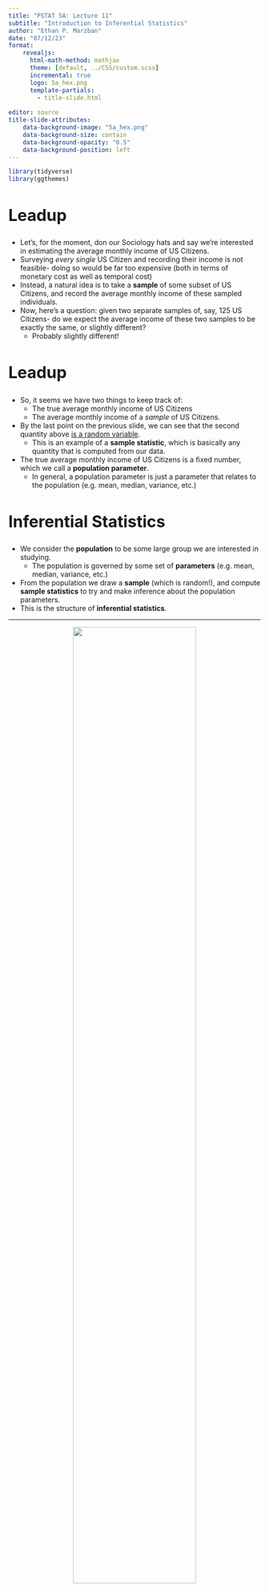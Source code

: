 ```yaml
---
title: "PSTAT 5A: Lecture 11"
subtitle: "Introduction to Inferential Statistics"
author: "Ethan P. Marzban"
date: "07/12/23"
format: 
    revealjs:
      html-math-method: mathjax
      theme: [default, ../CSS/custom.scss]
      incremental: true
      logo: 5a_hex.png
      template-partials:
        - title-slide.html
      
editor: source
title-slide-attributes:
    data-background-image: "5a_hex.png"
    data-background-size: contain
    data-background-opacity: "0.5"
    data-background-position: left
---
```


```r
library(tidyverse)
library(ggthemes)
```

## Leadup {style="font-size:32px"}

- Let's, for the moment, don our Sociology hats and say we're interested in estimating the average monthly income of US Citizens.
- Surveying *every* *single* US Citizen and recording their income is not feasible- doing so would be far too expensive (both in terms of monetary cost as well as temporal cost)
- Instead, a natural idea is to take a **sample** of some subset of US Citizens, and record the average monthly income of these sampled individuals. 
- Now, here's a question: given two separate samples of, say, 125 US Citizens- do we expect the average income of these two samples to be exactly the same, or slightly different?
    - Probably slightly different!

## Leadup {style="font-size:32px"}

- So, it seems we have two things to keep track of:
    - The true average monthly income of US Citizens
    - The average monthly income of a *sample* of US Citizens.
- By the last point on the previous slide, we can see that the second quantity above [is a random variable]{.underline}.
    - This is an example of a **sample statistic**, which is basically any quantity that is computed from our data.
- The true average monthly income of US Citizens is a fixed number, which we call a **population parameter**.
    - In general, a population parameter is just a parameter that relates to the population (e.g. mean, median, variance, etc.)



## Inferential Statistics {style="font-size:32px"}

- We consider the **population** to be some large group we are interested in studying.
    - The population is governed by some set of **parameters** (e.g. mean, median, variance, etc.)
- From the population we draw a **sample** (which is random!), and compute **sample statistics** to try and make inference about the population parameters. 
- This is the structure of **inferential statistics**.

---

:::{style="text-align:center"}
![](sampling_2.svg){width="70%"}
:::

## Parameter vs. Statistic {style="font-size:30px"}

- It is *extremely* important to be able to distinguish a *population parameter* from a *sample statistic*.
- There are a couple of ways to do this.
- The first is to consider the general structure of the situation: if a given quatntity is describing the *population*, then it must be a *population parameter*.
    - If, instead, it is describing a *sample*, then it must be a *sample statistic*.
- The other way to think about this is through randomness: remember that different samples correspond to different observed values of our sample statistic.
    - So, imagine asking yourself: "if I took a different sample, would this quantity change?" If so, then it is a sample statistic (or, more carefully, an observed instance of a sample statistic).

## Worked-Out Example

:::{.fragment}
::: callout-tip
## Worked-Out Example 1

:::{.nonincremental}
::: {style="font-size: 30px"}
A veterinarian wishes to determine the true proportion of all cats that suffer from FIV (Feline Immunodeficiency Virus). To that end, she takes a representative sample of 100 cats and finds that 3.2\% of cats in this sample have FIV.

a. Identify the population.
b. Identify the sample.
c. Identify the population parameter of interest.
d. Is the value of $3.2\%$ a population parameter, or an observed instance of a sample statistic?

:::
:::
:::
:::

## Solution {style="font-size:30px"}

a. the population is the set of all cats in the world, since we the veterinarian seeks to describe the prevalence of FIV among *all cats*.

b. In this context, the sample is the set of 100 cats the veterinarian examined.

c. The population parameter of interest is $p =$ "the true proportion of cats that suffer from FIV".

d. The value of 3.2\% is an observed instance of a **sample statistic**, because if the veterinarian had taken a *different* sample of 100 cats she likely would have observed a different proportion of FIV-positive cats.

    - If, instead, the problem stated that 3.2% of *all cats* have FIV, then this would be describing a *population parameter* as it is a statement about the *population*.


## Your Turn!
:::{.fragment}
::: callout-tip
## Exercise 1

:::{.nonincremental}
::: {style="font-size: 30px"}
A group of (slightly bored) college students would like to determine the true average amount of soda (in liters) in 1-liter soda bottles. To that effect, they purchase 12 different 1-liter soda bottles and find the average amount of soda in these 12 bottles is 0.98L.

a. Identify the population.
b. Identify the sample.
c. Identify the population parameter of interest.
d. Is the value of 0.98 a population parameter, or an observed instance of a sample statistic?

:::
:::
:::
:::

## Different Population Parameters {style="font-size:30px"}

- So far we've seen examples of two different population parameters:
    - A **population proportion**
    - A **population mean**
- Other population parameters exist! For instance, we could talk about the population *median*, the population *variance*, or even the population *IQR*.

- Up until now, I've been pretty vague about what "inferences" mean. This is because "making inferences" is a broad term!
- One part of making inferences is trying to **estimate** the value of a population parameter.
    - This process is called **parameter estimation**.

## Parameter Estimation {style="font-size:30px"}

- Both Worked-Out Example 1 and Exercise 1 were (implicitly) problems about parameter estimation.
    - In Worked-Out Example 1, the veterinarian wanted to *estimate* the true proportion of FIV-positive cats
    - In Exercise 1, the college students wanted to *estimate* the true average amount of soda in 1L soda bottles.
- In general, we use a sample statistic to estimate a population parameter. Some common estimators of some population parameters are:

---

:::{style="font-size:30px"}
| Parameter | Symbol | Estimator |
|:---------:|:------:|:---------:|
| Mean | $\mu$ | $\displaystyle \overline{X} = \frac{1}{n} \sum_{i=1}^{n} X_i$ <br /> (the sample mean) |
| Proportion | $p$ | $\widehat{P}$ <br /> (the sample proportion) |
| Variance | $\sigma^2$ | $\displaystyle s_x^2 = \frac{1}{n - 1} \sum_{i=1}^{n} (X_i - \overline{X})^2$ <br /> (the sample variance) |
| Std. Dev | $\sigma$ | $\displaystyle s_x = \sqrt{\frac{1}{n - 1} \sum_{i=1}^{n} (X_i - \overline{X})^2}$ <br /> (the sample std. dev.) |
:::

## A Wrench in the Spanner {style="font-size:30px"}

- Now, can anyone see a potential problem in using a sample statistic to estimate a population parameter?
    - That's right- the sample statistics are *random*!
    - For example, every time the veterinarian in Worked-Out Example 1 took a new sample of 100 cats she would obtain a different estimate for the true proportion of cats that have FIV.
    - So, we need some way to express the uncertainty that comes from the randomness of these sample statistics.

- To explore this, let's do a live demo using Python.
    - In the demo, I will *simulate* drawing several samples of 500 cats, recording the proportion of FIV-positive cats, and drawing the distribution of these sample proportions.

- By the way, the distribution of a sample statistic is called the **sampling distribution** of that statistic.

## Result {style="font-size:30px"}

- Before we summarize these results, we should introduce a bit of notation.
    - We let $\widehat{P}$, read "p-hat" denote the *random variable* that is the proportion of a hypothetical sample.
    - We let $\widehat{p}$ denote an *observed instance* of $\widehat{P}$; i.e. the sample proportion of a *particular* sample.
    
- With this notation in mind, we can see that the demo illustrated the following fact: $\widehat{P}$ is normally distributed!
    - It turns out that the expected value of $\widehat{P}$ is $p$, the true population proportion, and the standard deviation (which, in the context of estimation, is sometimes called the **standard error**) is
    $$ \sqrt{\frac{p(1 - p)}{n} } $$

## Central Limit Theorem for Proportions {style="font-size:30px"}

:::{.callout-important}
::: {style="font-size: 24px"}
If we have reasonably representative samples taken from a population with true proportion $p$ and let $\widehat{P}$ denote the sample proportion, then
$$ \widehat{P} \sim \mathcal{N}\left( p, \ \sqrt{ \frac{p(1 - p)}{n} } \right) $$
**provided that**

:::{.nonincremental}
1) $np \geq 10$
2) $np(1 - p) \geq 10$
:::
:::
:::

- The two conditions above are sometimes referred to as the **success-failure conditions**, and must be satisfied in order to invoke the Central Limit Theorem for Proportions (CLTP).
    - We'll talk a bit more about "reasonably representative" samples later in the course (time-permitting).

## Worked-Out Example {style="font-size:32px"}

:::{.fragment}
::: callout-tip
## Worked-Out Example 1

:::{.nonincremental}
::: {style="font-size: 30px"}
Suppose a recent study has revealed that 87\% of Americans are in favor of offering more healthy options at fast-food restaurants. A surveyor takes a representative sample of size 120 Americans, and records the proportion of these Americans that support offering more healthy options at fast-food restaurants.

a. Define the random variable of interest.
b. What is the probability that fewer than 90% of people in the sample support offering more healthy options at fast-food restaurants?
c. What is the probability that the proportion of people in the sample who support offering more healthy options at fast-food restaurants lies within 2\% of the true proportion of 87\%?

:::
:::
:::
:::

## Solutions {style="font-size:30px"}

a) Let $\widehat{P} =$ the proportion of Americans in the sample of size $n = 100$ that support offering more healthy options at fast-food restaurants.

## Solutions {style="font-size:28px"}

b) We would like to utilize the Central Limit Theorem for Proportions. First, we check:
    1) $np = (100) \cdot (0.87) = 87 \geq 10 \ \checkmark$
    2) $np(1 - p) = (100) \cdot (0.87) \cdot (1 - 0.87) \approx 11.31 \geq 10 \ \checkmark$
    
    - Since both of the success-failure conditions are satisfied, we know that
$$ \widehat{P} \sim \mathcal{N}\left(0.87, \ \sqrt{\frac{0.87 \cdot (1 - 0.87)}{100}} \right) \sim \mathcal{N}\left(0.87, \ 0.0336 \right) $$
and so
$$ \mathbb{P}(\widehat{P} \leq 0.9) = \mathbb{P}\left( \frac{\widehat{P} - 0.87}{0.0336} \leq \frac{0.9 - 0.87}{0.0336} \right) = \mathbb{P}\left( \frac{\widehat{P} - 0.87}{0.0336} \leq 0.89 \right) $$
which equates to around $\boxed{0.8133 = 81.33\%}$

## Solutions {style="font-size:30px"}

c. We seek $\mathbb{P}(0.85 \leq \widehat{P} \leq 0.89)$. 
    - First, we write this as $\mathbb{P}(\widehat{P} \leq 0.89) - \mathbb{P}(\widehat{P} \leq 0.85)$
    - Next, we standardize:
    \begin{align*}
      z_1 & = \frac{0.89 - 0.87}{0.0336} \approx 0.60   \\
      z_2 & = \frac{0.5 - 0.87}{0.0336} \approx -0.60
    \end{align*}
    - Finally, we consult a table to see that the desired probability is
    $$ 0.7257 - 0.2743 = \boxed{0.4514 = 45.14\%} $$

## Your Turn!
:::{.fragment}
::: callout-tip
## Exercise 2

:::{.nonincremental}
::: {style="font-size: 30px"}
At a certain company, it is known that 65\% of employees are from underrepresented minorities (UMs). A representative sample of 80 employees is taken, and the proportion of people from UMs is recorded.

a. Define the random variable of interest, and use the notational convention introduced above.
b. What is the probability that greater than than 50% of people in the sample are from UMs?
c. What is the probability that the proportion of people in the sample who are from UMs lies within 5\% of the true proportion of 65\%?

:::
:::
:::
:::
